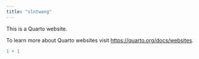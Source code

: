 ```yaml
---
title: "slntwang"
---
```


This is a Quarto website.

To learn more about Quarto websites visit <https://quarto.org/docs/websites>.

```r
1 + 1
```
